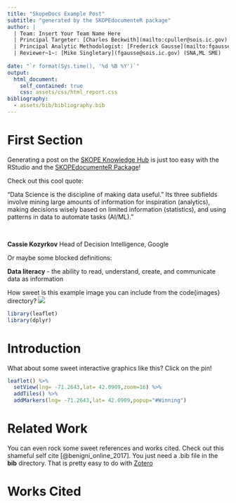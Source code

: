 ```yaml
---
title: "SkopeDocs Example Post"
subtitle: "generated by the SKOPEdocumenteR package"
author: |
  | Team: Insert Your Team Name Here
  | Principal Targeter: [Charles Beckwith](mailto:cpuller@sois.ic.gov) 
  | Principal Analytic Methodologist: [Frederick Gausse](mailto:fgausse@sois.ic.gov)
  | Reviewer~1~: [Mike Singletary](fgausse@sois.ic.gov) (SNA,ML SME)
  
date: "`r format(Sys.time(), '%d %B %Y')`"
output:
  html_document:
    self_contained: true
    css: assets/css/html_report.css
bibliography:
  - assets/bib/bibliography.bib
---
```


# First Section
Generating a post on the [SKOPE Knowledge Hub](https://skopeknowledgehub.itss.forcenex.us/) is just too easy with the RStudio and the [SKOPEdocumenteR Package](https://gitlab.master.forcenex.us/gap/skope/skopedocumenter)!

Check out this cool quote:

<div class="qte">

"Data Science is the discipline of making data useful." Its three subfields involve mining large amounts of information for inspiration (analytics), making decisions wisely based on limited information (statistics), and using patterns in data to automate tasks (AI/ML)." 

</br>

**Cassie Kozyrkov**
Head of Decision Intelligence, Google 

</div>

Or maybe some blocked definitions:

<div class="def">

<p> **Data literacy** - the ability to read, understand, create, and communicate data as information </p>

</div>


How sweet is this example image you can include from the code{images} directory?
![](assets/images/logo800.jpg)



```r
library(leaflet)
library(dplyr)
```

# Introduction
What about some sweet interactive graphics like this? Click on the pin!
```r
leaflet() %>%
  setView(lng= -71.2643,lat= 42.0909,zoom=16) %>%
  addTiles() %>%
  addMarkers(lng= -71.2643,lat= 42.0909,popup="#Winning")
```


# Related Work
You can even rock some sweet references and works cited.  Check out this shameful self cite [@benigni_online_2017].  You just need a .bib file in the **bib** directory.  That is pretty easy to do with [Zotero](https://www.zotero.org/)

# Works Cited
